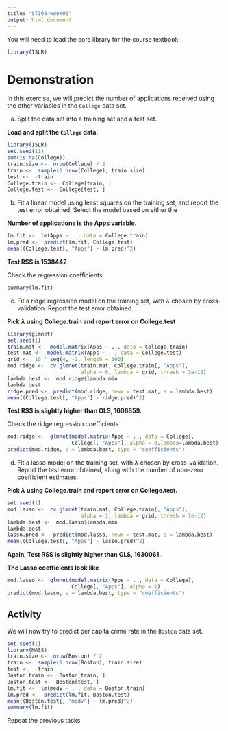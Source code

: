 ```yaml
---
title: "ST308-week06"
output: html_document
---
```



You will need to load the core library for the course textbook:
```r
library(ISLR)
```


# Demonstration 

In this exercise, we will predict the number of applications received using the other variables in the `College` data set.

(a) Split the data set into a training set and a test set.

**Load and split the `College` data.**

```r
library(ISLR)
set.seed(11)
sum(is.na(College))
train.size <-  nrow(College) / 2
train <-  sample(1:nrow(College), train.size)
test <-  -train
College.train <-  College[train, ]
College.test <-  College[test, ]
```

(b) Fit a linear model using least squares on the training set, and
report the test error obtained. Select the model based on either the 

**Number of applications is the Apps variable.**
```r
lm.fit <-  lm(Apps ~ . , data = College.train)
lm.pred <-  predict(lm.fit, College.test)
mean((College.test[, "Apps"] - lm.pred)^2)
```

**Test RSS is 1538442**

Check the regression coefficients

```r
summary(lm.fit)
```
(c) Fit a ridge regression model on the training set, with $\lambda$ chosen by cross-validation. Report the test error obtained.

**Pick $\lambda$ using College.train and report error on College.test**

```r
library(glmnet)
set.seed(1)
train.mat <-  model.matrix(Apps ~ . , data = College.train)
test.mat <-  model.matrix(Apps ~ . , data = College.test)
grid <-  10 ^ seq(4, -2, length = 100)
mod.ridge <-  cv.glmnet(train.mat, College.train[, "Apps"], 
                        alpha = 0, lambda = grid, thresh = 1e-12)
lambda.best <-  mod.ridge$lambda.min
lambda.best
ridge.pred <-  predict(mod.ridge, newx = test.mat, s = lambda.best)
mean((College.test[, "Apps"] - ridge.pred)^2)
```
**Test RSS is slightly higher than OLS, 1608859.**

Check the ridge regression coefficients

```r
mod.ridge <-  glmnet(model.matrix(Apps ~ . , data = College), 
                     College[, "Apps"], alpha = 0,lambda=lambda.best)
predict(mod.ridge, s = lambda.best, type = "coefficients")
```

(d) Fit a lasso model on the training set, with $\lambda$ chosen by cross-validation. Report the test error obtained, along with the number of non-zero coefficient estimates.

**Pick $\lambda$ using College.train and report error on College.test.**
```r
set.seed(1)
mod.lasso <-  cv.glmnet(train.mat, College.train[, "Apps"], 
                        alpha = 1, lambda = grid, thresh = 1e-12)
lambda.best <-  mod.lasso$lambda.min
lambda.best
lasso.pred <-  predict(mod.lasso, newx = test.mat, s = lambda.best)
mean((College.test[, "Apps"] - lasso.pred)^2)
```
**Again, Test RSS is slightly higher than OLS, 1630061.**

**The Lasso coefficients look like**
```r
mod.lasso <-  glmnet(model.matrix(Apps ~ . , data = College), 
                     College[, "Apps"], alpha = 1)
predict(mod.lasso, s = lambda.best, type = "coefficients")
```


## Activity

We will now try to predict per capita crime rate in the `Boston` data set.


```r
set.seed(1)
library(MASS)
train.size <-  nrow(Boston) / 2
train <-  sample(1:nrow(Boston), train.size)
test <-  -train
Boston.train <-  Boston[train, ]
Boston.test <-  Boston[test, ]
lm.fit <-  lm(medv ~ . , data = Boston.train)
lm.pred <-  predict(lm.fit, Boston.test)
mean((Boston.test[, "medv"] - lm.pred)^2)
summary(lm.fit)
```

Repeat the previous tasks

